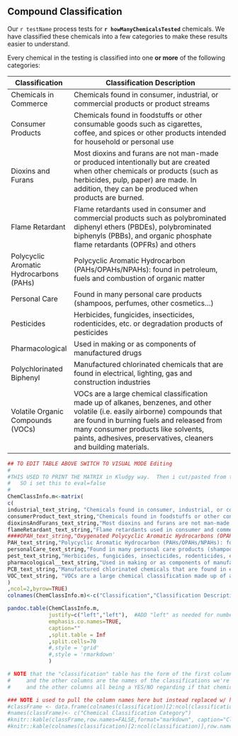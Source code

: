 ## Compound Classification {#class_link_id}

Our `r testName` process tests for **`r howManyChemicalsTested`** chemicals. We have classified these chemicals into a few categories to make these results easier to understand.

Every chemical in the testing is classified into one **or more** of the following categories:

| Classification | Classification Description |
|------------------|------------------------------------------------------|
| Chemicals in Commerce | Chemicals found in consumer, industrial, or commercial products or product streams |
| Consumer Products | Chemicals found in foodstuffs or other consumable goods such as cigarettes, coffee, and spices or other products intended for household or personal use |
| Dioxins and Furans | Most dioxins and furans are not man-made or produced intentionally but are created when other chemicals or products (such as herbicides, pulp, paper) are made. In addition, they can be produced when products are burned. |
| Flame Retardant | Flame retardants used in consumer and commercial products such as polybrominated diphenyl ethers (PBDEs), polybrominated biphenyls (PBBs), and organic phosphate flame retardants (OPFRs) and others |
| Polycyclic Aromatic Hydrocarbons (PAHs) | Polycyclic Aromatic Hydrocarbon (PAHs/OPAHs/NPAHs): found in petroleum, fuels and combustion of organic matter |
| Personal Care | Found in many personal care products (shampoos, perfumes, other cosmetics...) |
| Pesticides | Herbicides, fungicides, insecticides, rodenticides, etc. or degradation products of pesticides |
| Pharmacological | Used in making or as components of manufactured drugs |
| Polychlorinated Biphenyl | Manufactured chlorinated chemicals that are found in electrical, lighting, gas and construction industries |
| Volatile Organic Compounds (VOCs) | VOCs are a large chemical classification made up of alkanes, benzenes, and other volatile (i.e. easily airborne) compounds that are found in burning fuels and released from many consumer products like solvents, paints, adhesives, preservatives, cleaners and building materials. |

```r
## TO EDIT TABLE ABOVE SWITCH TO VISUAL MODE Editing
#
#THIS USED TO PRINT THE MATRIX in Kludgy way.  Then i cut/pasted from the OUTPUT of the below and then moved this into VISUAL mode temporarily which made editing it much easier
#   SO i set this to eval=false
#
ChemClassInfo.m<-matrix(
c(
industrial_text_string, "Chemicals found in consumer, industrial, or commercial products or product streams",
consumerProduct_text_string,"Chemicals found in foodstuffs or other consumable goods such as cigarettes, coffee, and spices  or other products intended for household or personal use", 
dioxinsAndFurans_text_string,"Most dioxins and furans are not man-made or produced intentionally but are created when other chemicals or products (such as herbicides, pulp, paper) are made.  In addition, they can be produced when products are burned.",
flameRetardant_text_string,"Flame retardants used in consumer and commercial products such as polybrominated diphenyl ethers (PBDEs), polybrominated biphenyls (PBBs), and organic phosphate flame retardants (OPFRs) and others",
####OPAH_text_string,"Oxygenated Polycyclic Aromatic Hydrocarbons (OPAHs): Found in fossil-fuel/combustion-based sources or weathered PAHs",
PAH_text_string,"Polycyclic Aromatic Hydrocarbon (PAHs/OPAHs/NPAHs): found in petroleum, fuels and combustion of organic matter",
personalCare_text_string,"Found in many personal care products (shampoos, perfumes, other cosmetics...)",
pest_text_string,"Herbicides, fungicides, insecticides, rodenticides, etc. or degradation products of pesticides",
pharmacological__text_string,"Used in making or as components of manufactured drugs",
PCB_text_string,"Manufactured chlorinated chemicals that are found in electrical, lighting, gas and construction industries",
VOC_text_string, "VOCs are a large chemical classification made up of alkanes, benzenes, and other   volatile (i.e. easily airborne) compounds that are found in burning fuels and released from many   consumer products like solvents, paints, adhesives, preservatives, cleaners and building materials."
)
,ncol=2,byrow=TRUE)
colnames(ChemClassInfo.m)<-c("Classification","Classification Description")

pandoc.table(ChemClassInfo.m,
             justify=c("left","left"),  #ADD "left" as needed for number of "ncol" above
             emphasis.co.names=TRUE,
             caption=""
             ,split.table = Inf
             ,split.cells=70
             #,style = 'grid'
             #,style = 'rmarkdown'
             )

```

```r
# NOTE that the "classification" table has the form of the first column being the parameter ID
#     and the other columns are the names of the classifications we're breaking all the chemicals into
#     and the other columns all being a YES/NO regarding if that chemical received that classification

### NOTE i used to pull the column names here but instead replaced w/ hard-coded table above
#classFrame <- data.frame(colnames(classification)[2:ncol(classification)])
#names(classFrame)<- c("Chemical Classification Category")
#knitr::kable(classFrame,row.names=FALSE,format="markdown", caption="Classification List", align=c("c"))
#knitr::kable(colnames(classification)[2:ncol(classification)],row.names=FALSE,format="markdown",booktabs=TRUE)

```
